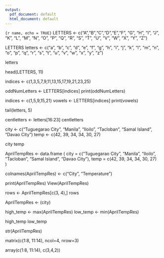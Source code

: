 ```yaml
---
output:
  pdf_document: default
  html_document: default
---
```


```{r name, echo = TRUE}```
<!--upcase-->
LETTERS <- c("A","B","C","D","E","F", "G", "H", "I", "J", "K", "L", "M", "N", "O", "P", "Q", "R", "S", "T", "U", "V", "W", "X", "Y", "Z")

LETTERS
<!--lowcase-->
letters <- c("a", "b", "c", "d", "e", "f", "g", "h", "i", "j", "k", "l", "m", "n", "o", "p", "q", "r", "s", "t", "u", "v", "w", "x", "y", "z")

letters

<!--11letters-->

head(LETTERS, 11)


<!--LETTERS-->
<!--oddNumLetters-->

indices <- c(1,3,5,7,9,11,13,15,17,19,21,23,25)

oddNumLetters <- LETTERS[indices]
print(oddNumLetters)

<!--vowels-->

indices <- c(1,5,9,15,21)
vowels <- LETTERS[indices]
print(vowels)


<!--letters-->
<!--tail-->

tail(letters, 5)

<!--16-23-->
centletters <- letters[16:23]
centletters


  <!--#2-->
<!--WITHOUT data.frame-->

city <- c("Tuguegarao City", "Manila", "Iloilo", "Tacloban", "Samal Island", "Davao City")
temp <- c(42, 39, 34, 34, 30, 27)

city
temp

<!--WITH data.frame-->

AprilTempRes <- data.frame (
  city = c("Tuguegarao City", "Manila", "Iloilo", "Tacloban", "Samal Island", "Davao City"),
  temp = c(42, 39, 34, 34, 30, 27)   
)

colnames(AprilTempRes) <- c("City", "Temperature")

print(AprilTempRes)
View(AprilTempRes)

<!--gets output-->

rows <- AprilTempRes[c(3, 4),]
rows

AprilTempRes <- (city)


<!--max and min-->

high_temp <- max(AprilTempRes)
low_temp <- min(AprilTempRes)      

high_temp
low_temp



<!--str()-->

str(AprilTempRes)




<!---------------------------MATRICES--------------------------->

<!---matrix(c(5,6,7,4,3,2,1,2,3,7,8,9),nrow = 2)-->

<!--1-->

matrix(c(1:8, 11:14), ncol=4, nrow=3)    

array(c(1:8, 11:14), c(3,4,2))



